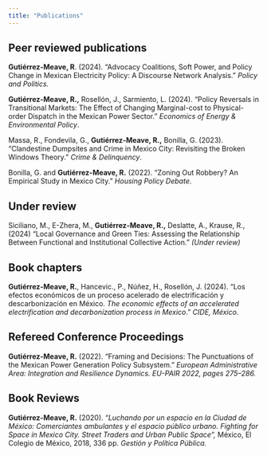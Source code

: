 ```yaml
---
title: "Publications"
---
```


## Peer reviewed publications

**Gutiérrez-Meave, R**. (2024). “Advocacy Coalitions, Soft Power, and Policy Change in Mexican Electricity Policy: A Discourse Network Analysis.” *Policy and Politics.*

**Gutiérrez-Meave, R.,** Rosellón, J., Sarmiento, L. (2024). “Policy Reversals in Transitional Markets: The Effect of Changing Marginal-cost to Physical-order Dispatch in the Mexican Power Sector.” *Economics of Energy & Environmental Policy*.

Massa, R., Fondevila, G., **Gutiérrez-Meave, R.,** Bonilla, G. (2023). “Clandestine Dumpsites and Crime in Mexico City: Revisiting the Broken Windows Theory.” *Crime & Delinquency*.

Bonilla, G. and **Gutiérrez-Meave, R.** (2022). “Zoning Out Robbery? An Empirical Study in Mexico City.” *Housing Policy Debate*.

## Under review

Siciliano, M., E-Zhera, M., **Gutiérrez-Meave, R.,** Deslatte, A., Krause, R., (2024) “Local Governance and Green Ties: Assessing the Relationship Between Functional and Institutional Collective Action.” *(Under review)*

## Book chapters

**Gutiérrez-Meave, R.**, Hancevic., P., Núñez, H., Rosellón, J. (2024). “Los efectos económicos de un proceso acelerado de electrificación y descarbonización en México. *The economic effects of an accelerated electrification and decarbonization process in Mexico*.” *CIDE, México.*

## Refereed Conference Proceedings

**Gutiérrez-Meave, R.** (2022). “Framing and Decisions: The Punctuations of the Mexican Power Generation Policy Subsystem.” *European Administrative Area: Integration and Resilience Dynamics.* *EU-PAIR 2022, pages 275–286.*

## Book Reviews

**Gutiérrez-Meave, R.** (2020). “*Luchando por un espacio en la Ciudad de México: Comerciantes ambulantes y el espacio público urbano.* *Fighting for Space in Mexico City. Street Traders and Urban Public Space”,* México, El Colegio de México, 2018, 336 pp. *Gestión y Política Pública.*

